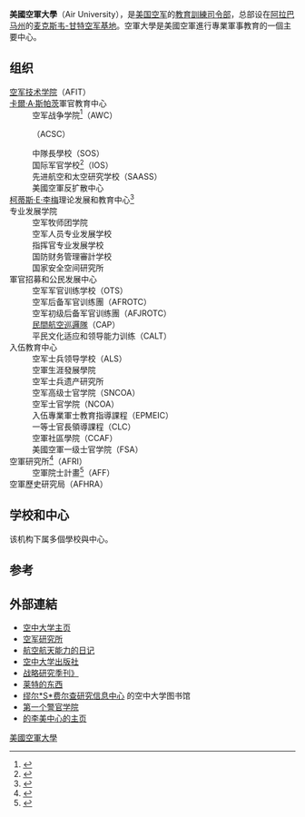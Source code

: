 {{expand|time=2016-05-28T11:23:24+00:00}}
'''美國空軍大學'''（Air University），是[[美国空军|美国空军]]的[[美国空军教育训练司令部|教育訓練司令部]]，总部设在[[亚拉巴马州|阿拉巴马州]]的[[麦克斯韦-甘特空军基地|麦克斯韦-甘特空军基地]]。空軍大學是美國空軍進行專業軍事教育的一個主要中心。

== 组织 ==
; [[空軍技術學院_(美國)|空军技术学院]]（AFIT）
; [[卡爾·安德魯·斯帕茨|卡爾·A·斯帕茨]]軍官教育中心
: 空军战争学院<ref>{{cite web|url=http://www.au.af.mil/au/awc|title=Air War College - at The Air University - The World is our Classroom.|publisher=|accessdate=22 January 2017}}</ref>（AWC）
: {{Link-en|美國空軍指揮參謀學院|Air Command and Staff College|空军指挥參謀学院}}（ACSC）
: 中隊長學校（SOS）
: 国际军官学校<ref>{{cite web|url=http://www.airuniversity.af.mil/IOS/|title=International Officer School > Air University (AU) > International Officer School|publisher=|accessdate=22 January 2017|archive-url=https://web.archive.org/web/20170127012040/http://www.airuniversity.af.mil/IOS/|archive-date=2017-01-27|dead-url=yes}}</ref>（IOS）
: 先进航空和太空研究学校（SAASS）
: 美國空軍反扩散中心
; [[柯蒂斯·李梅|柯蒂斯·E·李梅]]理论发展和教育中心<ref>{{cite web|url=http://www.cadre.maxwell.af.mil/main.htm|title=LeMay Center for Doctrine Development and Education|publisher=|accessdate=22 January 2017|archive-url=https://web.archive.org/web/20170205013609/http://www.cadre.maxwell.af.mil/main.htm|archive-date=2017-02-05|dead-url=yes}}</ref>
; {{link-en|伊拉·C·艾克|Ira C. Eaker}}专业发展学院
: 空军牧师团学院
: 空军人员专业发展学校
: 指挥官专业发展学校
: 国防财务管理審計学校
: 国家安全空间研究所
; {{link-en|珍妮·M·荷姆|Jeanne M. Holm}}軍官招募和公民发展中心
: 空军军官训练学校（OTS）
: 空军后备军官训练團（AFROTC）
: 空军初级后备军官训练團（AFJROTC）
: [[美國民間航空巡邏隊|民間航空巡邏隊]]（CAP）
: 平民文化适应和领导能力训练（CALT）
; {{link-en|托马斯·N·巴恩斯|Thomas N. Barnes}}入伍教育中心
: 空军士兵领导学校（ALS）
: 空軍生涯發展學院
: 空军士兵遗产研究所
: 空军高级士官学院（SNCOA）
: 空军士官学院（NCOA）
: 入伍專業軍士教育指導課程（EPMEIC）
: 一等士官長領導課程（CLC）
: 空軍社區學院（CCAF）
: 美國空軍一级士官学院（FSA）
; 空軍研究所<ref>{{cite web|url=http://www.au.af.mil/au/afri/|title=Air Force Research Institute|first=Air Force Research|last=Institute|publisher=|accessdate=22 January 2017}}</ref>（AFRI）
: 空軍院士計畫<ref>{{cite web|url=http://www.au.af.mil/au/afri/aff/|title=Home Page|first=|last=author|publisher=|accessdate=22 January 2017}}</ref>（AFF）
; 空軍歷史研究局（AFHRA）

== 学校和中心 ==
该机构下属多個學校與中心。

== 参考 ==
{{Reflist}}

== 外部連結 ==
* [http://www.au.af.mil/au/index.asp 空中大学主页]
* [https://web.archive.org/web/20110722175513/http://afri.au.af.mil/ 空军研究所]
* [https://web.archive.org/web/20170610135132/http://www.airpower.au.af.mil/ 航空航天能力的日记]
* [https://web.archive.org/web/20110308044643/http://aupress.au.af.mil/ 空中大学出版社]
* [http://www.au.af.mil/au/ssq 战略研究季刊》]
* [http://www.au.af.mil/au/aunews 莱特的东西]
* [http://www.au.af.mil/au/aul/lane.htm 缪尔*S*费尔查研究信息中心] 的空中大学图书馆
* [http://www.au.af.mil/au/barnes/fsa/ 第一个警官学院]
* [http://www.au.af.mil/au/lemay/main.htm 的李美中心的主页]

{{United States federal service academies}}
[[Category:美國空軍大學|]]